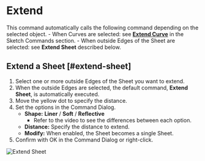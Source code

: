 
# Extend

<Reference shortcut="" command="Extend" button="" />

This command automatically calls the following command depending on the selected object.
    - When Curves are selected: see [**Extend Curve**](../sketch/extend) in the Sketch Commands section.
    - When outside Edges of the Sheet are selected: see **Extend Sheet** described below.

## Extend a Sheet [#extend-sheet]

1. Select one or more outside Edges of the Sheet you want to extend.
2. When the outside Edges are selected, the default command, **Extend Sheet**, is automatically executed.
3. Move the yellow dot to specify the distance.
4. Set the options in the Command Dialog.
    - **Shape:** **Liner** /  **Soft** /  **Reflective**
        - Refer to the video to see the differences between each option.
    - **Distance:** Specify the distance to extend.
    - **Modify:** When enabled, the Sheet becomes a single Sheet.
5. Confirm with OK in the Command Dialog or right-click.

![Extend Sheet](/img/extend-sheet.gif)









